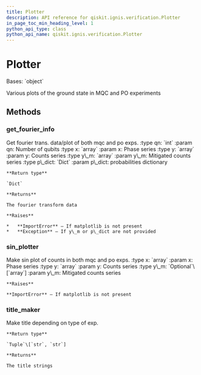 ```yaml
---
title: Plotter
description: API reference for qiskit.ignis.verification.Plotter
in_page_toc_min_heading_level: 1
python_api_type: class
python_api_name: qiskit.ignis.verification.Plotter
---
```


# Plotter

<Class id="qiskit.ignis.verification.Plotter" isDedicatedPage={true} github="https://github.com/qiskit-community/qiskit-ignis/tree/stable/0.7/qiskit/ignis/verification/entanglement/analysis.py" signature="Plotter(label)" modifiers="class">
  Bases: `object`

  Various plots of the ground state in MQC and PO experiments

  ## Methods

  ### get\_fourier\_info

  <Function id="qiskit.ignis.verification.Plotter.get_fourier_info" signature="Plotter.get_fourier_info(qn, x, y, y_m, p_dict)">
    Get fourier trans. data/plot of both mqc and po exps. :type qn: `int` :param qn: Number of qubits :type x: `array` :param x: Phase series :type y: `array` :param y: Counts series :type y\_m: `array` :param y\_m: Mitigated counts series :type p\_dict: `Dict` :param p\_dict: probabilities dictionary

    **Return type**

    `Dict`

    **Returns**

    The fourier transform data

    **Raises**

    *   **ImportError** – If matplotlib is not present
    *   **Exception** – If y\_m or p\_dict are not provided
  </Function>

  ### sin\_plotter

  <Function id="qiskit.ignis.verification.Plotter.sin_plotter" signature="Plotter.sin_plotter(x, y, y_m=None)">
    Make sin plot of counts in both mqc and po exps. :type x: `array` :param x: Phase series :type y: `array` :param y: Counts series :type y\_m: `Optional`\[`array`] :param y\_m: Mitigated counts series

    **Raises**

    **ImportError** – If matplotlib is not present
  </Function>

  ### title\_maker

  <Function id="qiskit.ignis.verification.Plotter.title_maker" signature="Plotter.title_maker()">
    Make title depending on type of exp.

    **Return type**

    `Tuple`\[`str`, `str`]

    **Returns**

    The title strings
  </Function>
</Class>

